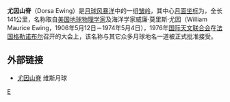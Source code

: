 '''尤因山脊'''（Dorsa Ewing）是[[月球|月球]][[风暴洋|风暴洋]]中的一组[[皱岭|皱岭]]，其中心[[月面坐标|月面坐标]]为{{Lunar coords and quad cat|10.2|S|39.4|W|globe:Moon}}，全长141公里，名称取自[[美国|美国]][[地球物理学|地球物理学家]]及海洋学家威廉·莫里斯·尤因（William Maurice Ewing，1906年5月12日－1974年5月4日），1976年[[国际天文联合会|国际天文联合会]]在[[法国|法国]][[格勒诺布尔|格勒诺布尔]]召开的大会上，该名称与其它众多月球地名一道被正式批准接受。

==外部链接==
* [http://the-moon.wikispaces.com/Dorsa+Ewing 尤因山脊] {{Wayback|url=http://the-moon.wikispaces.com/Dorsa+Ewing |date=20180530150654 }} 维斯月球

[[Category:月球山脊|E]]


{{moon-stub}}